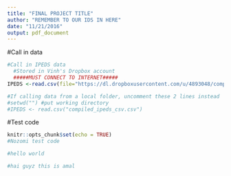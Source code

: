 ```yaml
---
title: "FINAL PROJECT TITLE"
author: "REMEMBER TO OUR IDS IN HERE" 
date: "11/21/2016"
output: pdf_document
---
```


#Call in data
```r
#Call in IPEDS data
  #Stored in Vinh's Dropbox account
  #####MUST CONNECT TO INTERNET#####
IPEDS <-read.csv(file="https://dl.dropboxusercontent.com/u/4893048/compiled_ipeds_csv.csv", header=TRUE) 

#If calling data from a local folder, uncomment these 2 lines instead
#setwd("") #put working directory 
#IPEDS <- read.csv("compiled_ipeds_csv.csv")

``` 



#Test code
```r
knitr::opts_chunk$set(echo = TRUE)
#Nozomi test code

#hello world

#hai guyz this is amal
```
